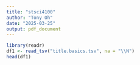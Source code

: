 ```yaml
---
title: "stsci4100"
author: "Tony Oh"
date: "2025-03-25"
output: pdf_document
---
```


```r
library(readr)
df1 <- read_tsv("title.basics.tsv", na = "\\N")
head(df1)

```
